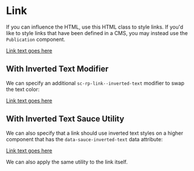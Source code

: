 
<Meta title="Components/Raspberry Pi/Link" />

# Link

If you can influence the HTML, use this HTML class to style links. If you'd like to style links that have been defined in a CMS, you may instead use the `Publication` component.

<Story name="Vanilla">
  <div style={{ padding: '20px' }}>
    <a class="sc-rp-link" href="#">
      Link text goes here
    </a>
  </div>
</Story>

## With Inverted Text Modifier

We can specify an additional `sc-rp-link--inverted-text` modifier to swap the text color:

<Story name="With Inverted Text Modifier">
  <div style={{ backgroundColor: '#002B3F', padding: '20px' }}>
    <a class="sc-rp-link sc-rp-link--inverted-text" href="#">
      Link text goes here
    </a>
  </div>
</Story>

## With Inverted Text Sauce Utility

We can also specify that a link should use inverted text styles on a higher component that has the `data-sauce-inverted-text` data attribute:

<Story name="With Inverted Text Sauce Utility">
  <div
    data-sauce-inverted-text
    style={{ backgroundColor: '#002B3F', padding: '20px' }}
  >
    <a class="sc-rp-link" href="#">
      Link text goes here
    </a>
  </div>
</Story>

We can also apply the same utility to the link itself.
